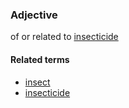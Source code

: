 ===Adjective===
of or related to [[insecticide]]

====Related terms====
*[[insect]]
*[[insecticide]]